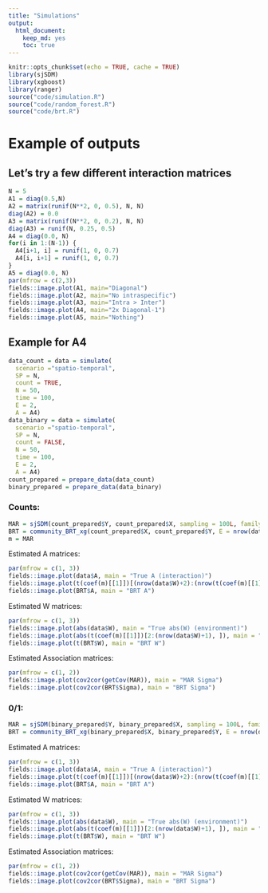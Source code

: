 ```yaml
---
title: "Simulations"
output: 
  html_document: 
    keep_md: yes
    toc: true
---
```


```r
knitr::opts_chunk$set(echo = TRUE, cache = TRUE)
library(sjSDM)
library(xgboost)
library(ranger)
source("code/simulation.R")
source("code/random_forest.R")
source("code/brt.R")
```


# Example of outputs
## Let's try a few different interaction matrices

```r
N = 5
A1 = diag(0.5,N)
A2 = matrix(runif(N**2, 0, 0.5), N, N)
diag(A2) = 0.0
A3 = matrix(runif(N**2, 0, 0.2), N, N)
diag(A3) = runif(N, 0.25, 0.5)
A4 = diag(0.0, N)
for(i in 1:(N-1)) {
  A4[i+1, i] = runif(1, 0, 0.7)
  A4[i, i+1] = runif(1, 0, 0.7)
}
A5 = diag(0.0, N)
par(mfrow = c(2,3))
fields::image.plot(A1, main="Diagonal")
fields::image.plot(A2, main="No intraspecific")
fields::image.plot(A3, main="Intra > Inter")
fields::image.plot(A4, main="2x Diagonal-1")
fields::image.plot(A5, main="Nothing")
```


## Example for A4
```r
data_count = data = simulate(
  scenario ="spatio-temporal", 
  SP = N, 
  count = TRUE, 
  N = 50, 
  time = 100, 
  E = 2,
  A = A4)
data_binary = data = simulate(
  scenario ="spatio-temporal", 
  SP = N, 
  count = FALSE, 
  N = 50, 
  time = 100, 
  E = 2,
  A = A4)
count_prepared = prepare_data(data_count)
binary_prepared = prepare_data(data_binary)
```


### Counts:
```r
MAR = sjSDM(count_prepared$Y, count_prepared$X, sampling = 100L, family = poisson(), device = 0)
BRT = community_BRT_xg(count_prepared$X, count_prepared$Y, E = nrow(data$W), response = "poisson")
m = MAR
```

Estimated A matrices:
```r
par(mfrow = c(1, 3))
fields::image.plot(data$A, main = "True A (interaction)")
fields::image.plot(t(coef(m)[[1]])[(nrow(data$W)+2):(nrow(t(coef(m)[[1]]))), ], main = "MAR A")
fields::image.plot(BRT$A, main = "BRT A")
```


Estimated W matrices:
```r
par(mfrow = c(1, 3))
fields::image.plot(abs(data$W), main = "True abs(W) (environment)")
fields::image.plot(abs(t(coef(m)[[1]])[2:(nrow(data$W)+1), ]), main = "MAR W")
fields::image.plot(t(BRT$W), main = "BRT W")
```

Estimated Association matrices:
```r
par(mfrow = c(1, 2))
fields::image.plot(cov2cor(getCov(MAR)), main = "MAR Sigma")
fields::image.plot(cov2cor(BRT$Sigma), main = "BRT Sigma")
```


### 0/1:
```r
MAR = sjSDM(binary_prepared$Y, binary_prepared$X, sampling = 100L, family = binomial())
BRT = community_BRT_xg(binary_prepared$X, binary_prepared$Y, E = nrow(data$W), response = "binomial")
```

Estimated A matrices:
```r
par(mfrow = c(1, 3))
fields::image.plot(data$A, main = "True A (interaction)")
fields::image.plot(t(coef(m)[[1]])[(nrow(data$W)+2):(nrow(t(coef(m)[[1]]))), ], main = "MAR A")
fields::image.plot(BRT$A, main = "BRT A")
```


Estimated W matrices:
```r
par(mfrow = c(1, 3))
fields::image.plot(abs(data$W), main = "True abs(W) (environment)")
fields::image.plot(abs(t(coef(m)[[1]])[2:(nrow(data$W)+1), ]), main = "MAR W")
fields::image.plot(t(BRT$W), main = "BRT W")
```

Estimated Association matrices:
```r
par(mfrow = c(1, 2))
fields::image.plot(cov2cor(getCov(MAR)), main = "MAR Sigma")
fields::image.plot(cov2cor(BRT$Sigma), main = "BRT Sigma")
```

